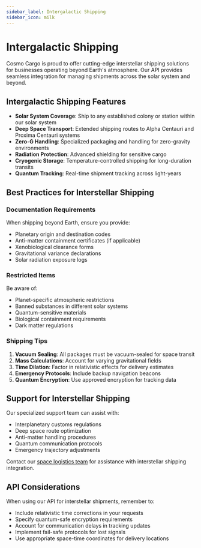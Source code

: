 ```yaml
---
sidebar_label: Intergalactic Shipping
sidebar_icon: milk
---
```


# Intergalactic Shipping

Cosmo Cargo is proud to offer cutting-edge interstellar shipping solutions for businesses operating
beyond Earth's atmosphere. Our API provides seamless integration for managing shipments across the
solar system and beyond.

## Intergalactic Shipping Features

- **Solar System Coverage**: Ship to any established colony or station within our solar system
- **Deep Space Transport**: Extended shipping routes to Alpha Centauri and Proxima Centauri systems
- **Zero-G Handling**: Specialized packaging and handling for zero-gravity environments
- **Radiation Protection**: Advanced shielding for sensitive cargo
- **Cryogenic Storage**: Temperature-controlled shipping for long-duration transits
- **Quantum Tracking**: Real-time shipment tracking across light-years

## Best Practices for Interstellar Shipping

### Documentation Requirements

When shipping beyond Earth, ensure you provide:

- Planetary origin and destination codes
- Anti-matter containment certificates (if applicable)
- Xenobiological clearance forms
- Gravitational variance declarations
- Solar radiation exposure logs

### Restricted Items

Be aware of:

- Planet-specific atmospheric restrictions
- Banned substances in different solar systems
- Quantum-sensitive materials
- Biological containment requirements
- Dark matter regulations

### Shipping Tips

1. **Vacuum Sealing**: All packages must be vacuum-sealed for space transit
2. **Mass Calculations**: Account for varying gravitational fields
3. **Time Dilation**: Factor in relativistic effects for delivery estimates
4. **Emergency Protocols**: Include backup navigation beacons
5. **Quantum Encryption**: Use approved encryption for tracking data

## Support for Interstellar Shipping

Our specialized support team can assist with:

- Interplanetary customs regulations
- Deep space route optimization
- Anti-matter handling procedures
- Quantum communication protocols
- Emergency trajectory adjustments

Contact our [space logistics team](mailto:space@sh.example.com) for assistance with interstellar
shipping integration.

## API Considerations

When using our API for interstellar shipments, remember to:

- Include relativistic time corrections in your requests
- Specify quantum-safe encryption requirements
- Account for communication delays in tracking updates
- Implement fail-safe protocols for lost signals
- Use appropriate space-time coordinates for delivery locations
